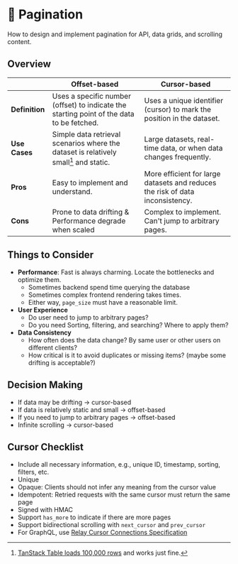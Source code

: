 # 📄 Pagination

How to design and implement pagination for API, data grids, and scrolling content.

## Overview

|                | Offset-based                                                                              | Cursor-based                                                                  |
| -------------- | ----------------------------------------------------------------------------------------- | ----------------------------------------------------------------------------- |
| **Definition** | Uses a specific number (offset) to indicate the starting point of the data to be fetched. | Uses a unique identifier (cursor) to mark the position in the dataset.        |
| **Use Cases**  | Simple data retrieval scenarios where the dataset is relatively small[^1] and static.     | Large datasets, real-time data, or when data changes frequently.              |
| **Pros**       | Easy to implement and understand.                                                         | More efficient for large datasets and reduces the risk of data inconsistency. |
| **Cons**       | Prone to data drifting & Performance degrade when scaled                                  | Complex to implement. Can't jump to arbitrary pages.                          |

[^1]: [TanStack Table loads 100,000 rows](https://tanstack.com/table/latest/docs/guide/pagination) and works just fine.

## Things to Consider

- **Performance**: Fast is always charming. Locate the bottlenecks and optimize them.
  - Sometimes backend spend time querying the database
  - Sometimes complex frontend rendering takes times.
  - Either way, `page_size` must have a reasonable limit.
- **User Experience**
  - Do user need to jump to arbitrary pages?
  - Do you need Sorting, filtering, and searching? Where to apply them?
- **Data Consistency**
  - How often does the data change? By same user or other users on different clients?
  - How critical is it to avoid duplicates or missing items? (maybe some drifting is acceptable?)

## Decision Making

- If data may be drifting → cursor-based
- If data is relatively static and small → offset-based
- If you need to jump to arbitrary pages → offset-based
- Infinite scrolling → cursor-based

## Cursor Checklist

- Include all necessary information, e.g., unique ID, timestamp, sorting, filters, etc.
- Unique
- Opaque: Clients should not infer any meaning from the cursor value
- Idempotent: Retried requests with the same cursor must return the same page
- Signed with HMAC
- Support `has_more` to indicate if there are more pages
- Support bidirectional scrolling with `next_cursor` and `prev_cursor`
- For GraphQL, use [Relay Cursor Connections Specification](https://relay.dev/graphql/connections.htm)
